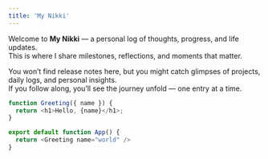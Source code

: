 ```yaml
---
title: 'My Nikki'
---
```


<Intro>

Welcome to **My Nikki** — a personal log of thoughts, progress, and life updates.  
This is where I share milestones, reflections, and moments that matter.

You won’t find release notes here, but you might catch glimpses of projects, daily logs, and personal insights.  
If you follow along, you’ll see the journey unfold — one entry at a time.

</Intro>

```js
function Greeting({ name }) {
  return <h1>Hello, {name}</h1>;
}

export default function App() {
  return <Greeting name="world" />
}
```
